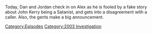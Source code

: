 {{DEFAULTSORT:
    #_EPISODE_0823:March 1, 2004
}}{{Episode
    | title           = March 1, 2004
    | caption         = Listen to this episode on [https://knowledgefight.libsyn.com/823-march-1-2004 Libsyn] [https://open.spotify.com/episode/0pCZ8qJkqxCP2JFvQcl1JP Spotify]
    | episodeNumber   = 823
    | length          = 01:04:05
    | airDate         = June 30, 2023
    | coverageDate    = March 1, 2004
    | episodeType     = [[:Category:2003 Investigation|2003 Investigation]]
    | previousEpisode = [[822: June 19, 2023]]
    | nextEpisode     = [[824: Tucker, The Man And His Twitter- Episode 3]]
}}

{{Stub}}

Today, Dan and Jordan check in on Alex as he is fooled by a fake story about John Kerry being a Satanist, and gets into a disagreement with a caller.  Also, the gents make a big announcement.

[[Category:Episodes]]
[[Category:2003 Investigation]]
